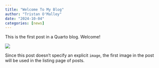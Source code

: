 ```yaml
---
title: "Welcome To My Blog"
author: "Tristan O'Malley"
date: "2024-10-04"
categories: [news]
---
```


This is the first post in a Quarto blog. Welcome!

![](thumbnail.jpg)

Since this post doesn't specify an explicit `image`, the first image in the post will be used in the listing page of posts.
